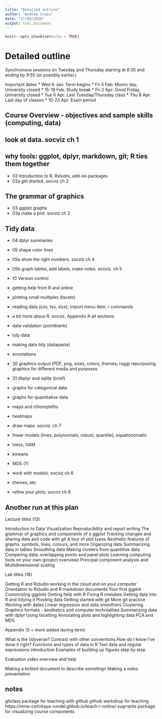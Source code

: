 ```yaml
---
title: "Detailed outline"
author: "Andrew Irwin"
date: "27/09/2020"
output: html_document
---
```


```r
knitr::opts_chunk$set(echo = TRUE)
```

# Detailed outline

Synchronous sessions on Tuesday and Thursday starting at 8:35 and ending by 9:55 (or possibly earlier.)

Important dates
* Wed 6 Jan: Term begins
* Fri 5 Feb: Munro day, University closed
* 15-19 Feb: Study break
* Fri 2 Apr: Good Friday, University closed
* Tue 6 Apr: Last Tuesday/Thursday class
* Thu 8 Apr: Last day of classes
* 10-23 Apr: Exam period



## Course Overview - objectives and sample skills (computing, data)

## look at data. socviz ch 1

## why tools: ggplot, dplyr, markdown, git; R ties them together
- 02 Introduction to R, Rstudio, add-on packages
- 02a get started. socviz ch 2


## The grammar of graphics

- 03 ggplot graphs
- 03a make a plot. socviz ch 3

## Tidy data

- 04 dplyr summaries
- 05 shape color lines 
- 05a show the right numbers. socviz ch 4
- 05b graph tables, add labels, make notes. socviz. ch 5
- 10 Version control
- getting help from R and online
- plotting small multiples (facets)
- reading data (csv, tsv, xlsx); import menu item; r commands
- a bit more about R. socviz. Appendix A all sections
- data validation (pointblank)
- tidy data
- making data tidy (datapasta)

- annotations
- 30 graphics output (PDF, png, sizes, colors, themes; ragg) repurposing graphics for different media and purposes
- 31 dbplyr and sqlite (brief)
- graphs for categorical data
- graphs for quantitative data
- maps and chloropleths
- heatmaps
- draw maps. socviz. ch 7

- linear models (lines, polynomials, robust, quantile); equationomatic 
- loess, GAM
- kmeans
- MDS (?)
- work with models. socviz ch 6

- themes, etc
- refine your plots. socviz ch 8



## Another run at this plan

Lecture titles (13)

Introduction to Data Visualization
Reproducibility and report writing
The grammar of graphics and components of a ggplot
Tracking changes and sharing data and code with git
A tour of plot types
Aesthetic features of graphs: symbols, lines, colours, and more
Organizing data
Summarizing data in tables
Smoothing data
Making clusters from quantitive data
Comparing data: overlapping points and panel plots
Learning computing tools on your own (project overview)
Principal component analysis and Multidimensional scaling

Lab titles (18)

Getting R and Rstudio working in the cloud and on your computer
Orientation to Rstudio and R markdown documents
Your first ggplot
Customizing ggplots
Getting help with R
Fixing R mistakes
Getting data into R and tidying it
Pivoting data
Getting started with git
More git practice
Working with dates
Linear regression and data smoothers
Clustering
Graphics formats - aesthetics and computer technialities
Summarizing data with dplyr
Using facetting
Annotating plots and highlighting data
PCA and MDS

Appendix (5 + more added during term)

What is the tidyverse? Contrast with other conventions
How do I know I've done it right?
Functions and types of data in R
Text data and regular expressions introduction
Examples of building up figures step by step

Evaluation video overview and help

Making a knitted document to describe somethign
Making a video presentation


## notes

ghclass package for teaching with github
github workshop for teaching https://mine-cetinkaya-rundel.github.io/teach-r-online/
sugrrants package for visualizing course components
